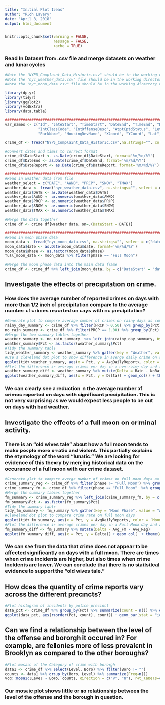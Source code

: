 ```yaml
---
title: "Initial Plot Ideas"
author: "Rich Lavery"
date: "April 8, 2018"
output: html_document
---
```


```r
knitr::opts_chunk$set(warning = FALSE,
                      message = FALSE, 
                      cache = TRUE)
```


### Read In Dataset from .csv file and merge datasets on weather and lunar cycles

```r
#Note the "NYPD_Complaint_Data_Historic.csv" should be in the working directory when running this file.
#Note the "nyc_weather_data.csv" file should be in the working directory when running this file.
#Note the "nyc_moon_data.csv" file should be in the working directory when running this file.

library(dplyr)
library(tidyr)
library(ggplot2)
library(vcdExtra)
library(data.table)

########################################################################################
var_names <- c("Id", "DateStart", "TimeStart", "DateEnd", "TimeEnd", "DateReport", "ClassCode", "OffenseDesc", 
               "IntClassCode", "IntOffenseDesc", "AtptCptdStatus", "Level", "Jurisdiction", "Boro", "Pct", "LocOfOccr", "PremDesc", 
               "ParkName", "HousingDevName", "XCoord", "YCoord", "Lat", "Long", "Lat_Long")

crime_df <- fread("NYPD_Complaint_Data_Historic.csv",na.strings="", col.names = var_names, stringsAsFactors = TRUE)

#Convert dates and times to correct format
crime_df$DateStart <- as.Date(crime_df$DateStart, format='%m/%d/%Y')
crime_df$DateEnd <- as.Date(crime_df$DateEnd, format='%m/%d/%Y')
crime_df$DateReport <- as.Date(crime_df$DateReport, format='%m/%d/%Y')

########################################################################################
#Read in weather data from file
weather_select = c("DATE", "AWND", "PRCP", "SNOW", "TMAX")
weather_data <- fread("nyc_weather_data.csv", na.strings="", select = weather_select, stringsAsFactors = FALSE)
weather_data$DATE <- as.Date(weather_data$DATE)
weather_data$AWND <- as.numeric(weather_data$AWND)
weather_data$PRCP <- as.numeric(weather_data$PRCP)
weather_data$SNOW <- as.numeric(weather_data$SNOW)
weather_data$TMAX <- as.numeric(weather_data$TMAX)

#Merge the data together
crime_df <- crime_df[weather_data, on=.(DateStart = DATE)]

###############################################################################
#Read in moon phase data
moon_data <- fread("nyc_moon_data.csv", na.strings="", select = c("date", "phase"), stringsAsFactors = FALSE)
moon_data$date <- as.Date(moon_data$date, format='%m/%d/%Y')
moon_data$phase <- as.factor(moon_data$phase)
full_moon_data <- moon_data %>% filter(phase == "Full Moon")

#Merge the moon phase data into the main data frame
crime_df <- crime_df %>% left_join(moon_data, by = c("DateStart" = "date"))
```

## Investigate the effects of precipitation on crime.
### How does the average number of reported crimes on days with more than 1/2 inch of precipitation compare to the average number of crimes reported on days with no precipitation?

```r
#Generate plot to compare average number of crimes on rainy days as compared to non-rainy days
rainy_day_summary <- crime_df %>% filter(PRCP > 0.50) %>% group_by(Pct) %>% summarize(count_rain = n(), n_days_rain = n_distinct(DateStart), Rain = count_rain/n_days_rain) %>% drop_na() %>% select(Pct, Rain)
no_rain_summary <- crime_df %>% filter(PRCP == 0.00) %>% group_by(Pct) %>% summarize(count_no_rain = n(), n_days_no_rain = n_distinct(DateStart), NoRain = count_no_rain/n_days_no_rain) %>% drop_na() %>% select(Pct, NoRain)
#Merge the two summary tables together
weather_summary <- no_rain_summary  %>% left_join(rainy_day_summary, by = c("Pct" = "Pct"))
weather_summary$Pct <- as.factor(weather_summary$Pct)
#Tidy the summary table
tidy_weather_summary <- weather_summary %>% gather(key = "Weather", value = "AvgDailyReports", -Pct)
#Use a cleveland dot plot to show difference in averge daily crime on rainy days vs. non-rainy days
ggplot(tidy_weather_summary, aes(x = Pct, y = AvgDailyReports, color = Weather)) + geom_point() + coord_flip() + ggtitle("Affect of Precipitation on Crime Reports")
#Plot the difference in average crimes per day on a non-rainy day and average crimes per day on a rainy day for each precinct.
weather_summary_diff <- weather_summary %>% mutate(Delta = Rain - NoRain)
ggplot(weather_summary_diff, aes(x = Pct, y = Delta)) + geom_col() + theme(axis.text.x=element_text(angle=90, hjust=1)) + ggtitle("Difference in Average Number of Crimes per Day when Raining")
```

### We can clearly see a reduction in the average number of crimes reported on days with significant precipitation.  This is not very surprising as we would expect less people to be out on days with bad weather.

## Investigate the effects of a full moon on criminal activity.
### There is an "old wives tale" about how a full moon tends to make people more erratic and violent.  This partially explains the etymology of the word "lunatic."  We are looking for evidence of this theory by merging historical data on the occurance of a full moon with our crime dataset.

```r
#Generate plot to compare averge number of crimes on full moon days as compared to non-full moon days
crime_summary_reg <- crime_df %>% filter(phase != "Full Moon") %>% group_by(Pct) %>% summarize(count_reg = n(), n_days_reg = n_distinct(DateStart), Avg_Reg = count_reg/n_days_reg) %>% drop_na() %>% select(Pct, Avg_Reg)
crime_summary_fm <- crime_df %>% filter(phase == "Full Moon") %>% group_by(Pct) %>% summarize(count_fm = n(), n_days_fm = n_distinct(DateStart), Avg_Fm = count_fm/n_days_fm) %>% drop_na() %>% select(Pct, Avg_Fm)
#Merge the summary tables together
fm_summary <- crime_summary_reg %>% left_join(crime_summary_fm, by = c("Pct" = "Pct"))
fm_summary$Pct <- as.factor(fm_summary$Pct)
#Tidy the summary table
tidy_fm_summary <- fm_summary %>% gather(key = "Moon Phase", value = "AvgDailyReports", -Pct)
#Cleveland dot plot to compare crime rate on full moon days
ggplot(tidy_fm_summary, aes(x = Pct, y = AvgDailyReports, color = `Moon Phase`)) + geom_point() + coord_flip() + ggtitle("Affect of Full Moon on Crime Reports")
#Plot the difference in average crimes per day on a Full Moon day and average crimes per day on a non-Full Moon for each precinct.
fm_summary_diff <- fm_summary %>% mutate(Delta = Avg_Fm - Avg_Reg)
ggplot(fm_summary_diff, aes(x = Pct, y = Delta)) + geom_col() + theme(axis.text.x=element_text(angle=90, hjust=1)) + ggtitle("Difference in Average Number of Crimes per Day when There is a Full Moon")
```

### We can see from the data that crime does not appear to be affected significantly on days with a full moon.  There are times when crime incidents are higher, but also times when crime incidents are lower.  We can conclude that there is no statistical evidence to support the "old wives tale."

## How does the quantity of crime reports vary across the different precincts?

```r
#Plot histogram of incidents by police precinct
data_pct <- crime_df %>% group_by(Pct) %>% summarize(count = n()) %>% drop_na()
ggplot(data_pct, aes(reorder(Pct, count), count)) + geom_bar(stat = "identity") + xlab("Precint Number") + ggtitle("Incidents by Precinct") + coord_flip()
```


## Can we find a relationship between the level of the offense and bororgh it occured in?  For example, are fellonies more of less prevalent in Brooklyn as compared to the other boroughs?

```r
#Plot mosaic of the Category of crime with bororgh
data1 <- crime_df %>% select(Level, Boro) %>% filter(Boro != "")
counts <- data1 %>% group_by(Boro, Level) %>% summarize(Freq=n())
vcd::mosaic(Level ~ Boro, counts, direction = c("v", "h"), rot_labels=c(90,90,0,0))
```

### Our mosaic plot shows little or no relationship between the level of the offense and the borough in question.  
